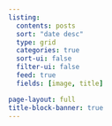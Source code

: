 ```yaml
---
listing:
  contents: posts
  sort: "date desc"
  type: grid
  categories: true
  sort-ui: false
  filter-ui: false
  feed: true
  fields: [image, title]

page-layout: full
title-block-banner: true
---
```



